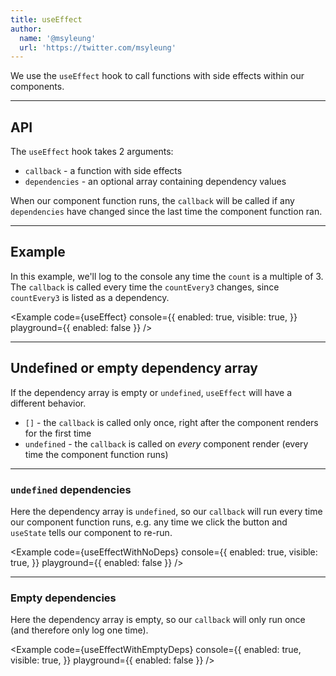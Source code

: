 ```yaml
---
title: useEffect
author:
  name: '@msyleung'
  url: 'https://twitter.com/msyleung'
---
```



We use the `useEffect` hook to call functions with side effects within our components.

---

## API

The `useEffect` hook takes 2 arguments:

- `callback` - a function with side effects
- `dependencies` - an optional array containing dependency values

When our component function runs, the `callback` will be called if any `dependencies` have changed since the last time the component function ran.

---

## Example

In this example, we'll log to the console any time the `count` is a multiple of 3. The `callback` is called every time the `countEvery3` changes, since `countEvery3` is listed as a dependency.

<Example
  code={useEffect}
  console={{
    enabled: true,
    visible: true,
  }}
  playground={{ enabled: false }}
/>

---

## Undefined or empty dependency array

If the dependency array is empty or `undefined`, `useEffect` will have a different behavior.

- `[]` - the `callback` is called only once, right after the component renders for the first time
- `undefined` - the `callback` is called on _every_ component render (every time the component function runs)

---

### `undefined` dependencies

Here the dependency array is `undefined`, so our `callback` will run every time our component function runs, e.g. any time we click the button and `useState` tells our component to re-run.

<Example
  code={useEffectWithNoDeps}
  console={{
    enabled: true,
    visible: true,
  }}
  playground={{ enabled: false }}
/>

---

### Empty dependencies

Here the dependency array is empty, so our `callback` will only run once (and therefore only log one time).

<Example
  code={useEffectWithEmptyDeps}
  console={{
    enabled: true,
    visible: true,
  }}
  playground={{ enabled: false }}
/>
